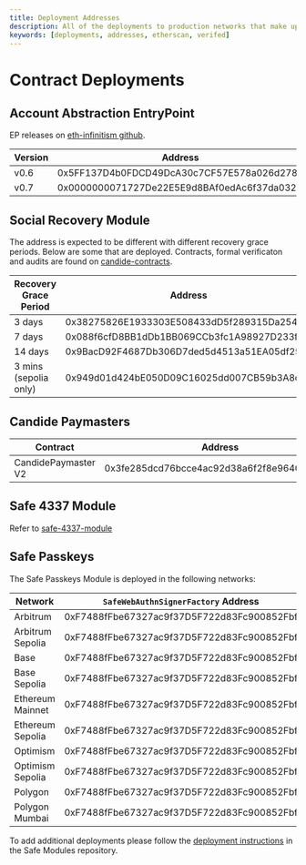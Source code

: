 ```yaml
---
title: Deployment Addresses
description: All of the deployments to production networks that make up all contracts being used to build on Account Abstractions with Candide
keywords: [deployments, addresses, etherscan, verifed]
---
```


# Contract Deployments


<NetworkList />


## Account Abstraction EntryPoint

EP releases on [eth-infinitism github](https://github.com/eth-infinitism/account-abstraction/releases).

| Version               | Address                                    |
| ----------------------| -------------------------------------------|
| v0.6                  | 0x5FF137D4b0FDCD49DcA30c7CF57E578a026d2789 |
| v0.7                  | 0x0000000071727De22E5E9d8BAf0edAc6f37da032 |

## Social Recovery Module

The address is expected to be different with different recovery grace periods. 
Below are some that are deployed. 
Contracts, formal verificaton and audits are found on [candide-contracts](https://github.com/candidelabs/candide-contracts).

| Recovery Grace Period | Address                                    |
| ----------------------| -------------------------------------------|
| 3 days                | 0x38275826E1933303E508433dD5f289315Da2541c |
| 7 days                | 0x088f6cfD8BB1dDb1BB069CCb3fc1A98927D233f2 |
| 14 days               | 0x9BacD92F4687Db306D7ded5d4513a51EA05df25b |
| 3 mins (sepolia only) | 0x949d01d424bE050D09C16025dd007CB59b3A8c66 |


## Candide Paymasters
| Contract              | Address                                    |
| ----------------------| -------------------------------------------|
| CandidePaymaster V2   | 0x3fe285dcd76bcce4ac92d38a6f2f8e964041e020 |

## Safe 4337 Module

Refer to [safe-4337-module](https://github.com/safe-global/safe-modules-deployments/tree/main/src/assets/safe-4337-module)

## Safe Passkeys

The Safe Passkeys Module is deployed in the following networks:

| Network                      | `SafeWebAuthnSignerFactory` Address        | `DaimoP256Verifier` Address                | `FCLP256Verifier` Address                  |
| ---------------------------- | ------------------------------------------ | ------------------------------------------ | ------------------------------------------ |
| Arbitrum                     | 0xF7488fFbe67327ac9f37D5F722d83Fc900852Fbf | 0xc2b78104907F722DABAc4C69f826a522B2754De4 | 0x445a0683e494ea0c5AF3E83c5159fBE47Cf9e765 |
| Arbitrum Sepolia             | 0xF7488fFbe67327ac9f37D5F722d83Fc900852Fbf | 0xc2b78104907F722DABAc4C69f826a522B2754De4 | 0x445a0683e494ea0c5AF3E83c5159fBE47Cf9e765 |
| Base                         | 0xF7488fFbe67327ac9f37D5F722d83Fc900852Fbf | 0xc2b78104907F722DABAc4C69f826a522B2754De4 | 0x445a0683e494ea0c5AF3E83c5159fBE47Cf9e765 |
| Base Sepolia                 | 0xF7488fFbe67327ac9f37D5F722d83Fc900852Fbf | 0xc2b78104907F722DABAc4C69f826a522B2754De4 | 0x445a0683e494ea0c5AF3E83c5159fBE47Cf9e765 |
| Ethereum Mainnet             | 0xF7488fFbe67327ac9f37D5F722d83Fc900852Fbf | 0xc2b78104907F722DABAc4C69f826a522B2754De4 | 0x445a0683e494ea0c5AF3E83c5159fBE47Cf9e765 |
| Ethereum Sepolia             | 0xF7488fFbe67327ac9f37D5F722d83Fc900852Fbf | 0xc2b78104907F722DABAc4C69f826a522B2754De4 | 0x445a0683e494ea0c5AF3E83c5159fBE47Cf9e765 |
| Optimism                     | 0xF7488fFbe67327ac9f37D5F722d83Fc900852Fbf | 0xc2b78104907F722DABAc4C69f826a522B2754De4 | 0x445a0683e494ea0c5AF3E83c5159fBE47Cf9e765 |
| Optimism Sepolia             | 0xF7488fFbe67327ac9f37D5F722d83Fc900852Fbf | 0xc2b78104907F722DABAc4C69f826a522B2754De4 | 0x445a0683e494ea0c5AF3E83c5159fBE47Cf9e765 |
| Polygon                      | 0xF7488fFbe67327ac9f37D5F722d83Fc900852Fbf | 0xc2b78104907F722DABAc4C69f826a522B2754De4 | 0x445a0683e494ea0c5AF3E83c5159fBE47Cf9e765 |
| Polygon Mumbai               | 0xF7488fFbe67327ac9f37D5F722d83Fc900852Fbf | 0xc2b78104907F722DABAc4C69f826a522B2754De4 | 0x445a0683e494ea0c5AF3E83c5159fBE47Cf9e765 |

To add additional deployments please follow the [deployment instructions](https://github.com/safe-global/safe-modules/tree/main/modules/passkey#deploy) in the Safe Modules repository.